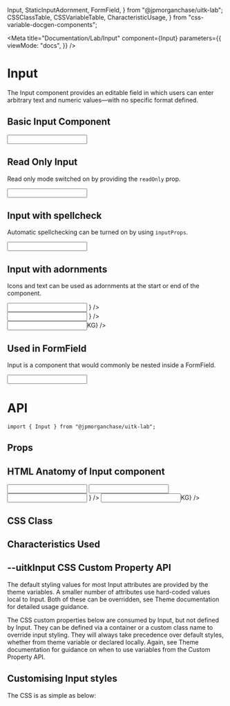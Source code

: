   Input,
  StaticInputAdornment,
  FormField,
} from "@jpmorganchase/uitk-lab";
  CSSClassTable,
  CSSVariableTable,
  CharacteristicUsage,
} from "css-variable-docgen-components";

<Meta
  title="Documentation/Lab/Input"
  component={Input}
  parameters={{
    viewMode: "docs",
  }}
/>

# Input

The Input component provides an editable field in which users can enter arbitrary text and numeric values—with no specific format defined.

## Basic Input Component

<Canvas>
  <Story name="Basic Input" decorators={[withFlexGap]}>
    <Input defaultValue={"Value"} style={{ width: "292px" }} />
  </Story>
</Canvas>

## Read Only Input

Read only mode switched on by providing the `readOnly` prop.

<Canvas>
  <Story name="Read Only" decorators={[withFlexGap]}>
    <Input
      defaultValue={"Read Only Input"}
      readOnly
      style={{ width: "292px" }}
    />
  </Story>
</Canvas>

## Input with spellcheck

Automatic spellchecking can be turned on by using `inputProps`.

<Canvas>
  <Story name="Input with spellcheck" decorators={[withFlexGap]}>
    <Input
      defaultValue="This is a comment. It contains several sentences, with words spelt correctly or incorectly. Click to see Spellcheck take effect."
      style={{ width: "292px" }}
      inputProps={{ spellCheck: true }}
    />
  </Story>
</Canvas>

## Input with adornments

Icons and text can be used as adornments at the start or end of the component.

<Canvas>
  <Story name="Input with adornments" decorators={[withFlexGap]}>
    <div>
      <Input
        defaultValue="Prefix: Icon"
        startAdornment={
          <StaticInputAdornment>
            <CallIcon />
          </StaticInputAdornment>
        }
      />
      <div style={{ height: "15px" }} />
      <Input
        defaultValue="Suffix: Icon"
        endAdornment={
          <StaticInputAdornment>
            <CalendarIcon size="small" />
          </StaticInputAdornment>
        }
      />
      <div style={{ height: "15px" }} />
      <Input
        defaultValue="Suffix: Text"
        endAdornment={<StaticInputAdornment>KG</StaticInputAdornment>}
      />
    </div>
  </Story>
</Canvas>

## Used in FormField

Input is a component that would commonly be nested inside a FormField.

<Canvas>
  <Story name="Used in FormField" decorators={[withFlexGap]}>
    <FormField label="ADA compliant label" style={{ width: 292 }}>
      <Input defaultValue="Value" />
    </FormField>
  </Story>
</Canvas>

# API

```
import { Input } from "@jpmorganchase/uitk-lab";
```

## Props

<ArgsTable of={Input} />

## HTML Anatomy of Input component

<Canvas>
  <ComponentAnatomy showLegend>
    <Input defaultValue={"Default"} style={{ width: "292px" }} />
  </ComponentAnatomy>
  <ComponentAnatomy showLegend>
    <Input
      defaultValue={"Read Only Input"}
      readOnly
      style={{ width: "292px" }}
    />
  </ComponentAnatomy>
  <ComponentAnatomy showLegend>
    <Input
      defaultValue="Prefix: Icon"
      startAdornment={
        <StaticInputAdornment>
          <CallIcon />
        </StaticInputAdornment>
      }
    />
  </ComponentAnatomy>
  <ComponentAnatomy showLegend>
    <Input
      defaultValue="Suffix: Text"
      endAdornment={<StaticInputAdornment>KG</StaticInputAdornment>}
    />
  </ComponentAnatomy>
</Canvas>

## CSS Class

<CSSClassTable of={Input} />

## Characteristics Used

<CharacteristicUsage of={Input} />

## --uitkInput CSS Custom Property API

The default styling values for most Input attributes are provided by the theme variables. A smaller number of attributes
use hard-coded values local to Input. Both of these can be overridden, see Theme documentation for detailed usage guidance.

The CSS custom properties below are consumed by Input, but not defined by Input. They can be defined via a container or
a custom class name to override input styling. They will always take precedence over default styles, whether from theme variable
or declared locally. Again, see Theme documentation for guidance on when to use variables from the Custom Property API.

<CSSVariableTable of={Input} />

## Customising Input styles

<Canvas>
  <Story name="Custom Input Styling" decorators={[withFlexGap]}>
    <CustomStyling />
  </Story>
</Canvas>

The CSS is as simple as below:

```css
/* from the file Input.stories.newapp-input.css */

.uitk-light.uitk-newapp,
.uitk-dark.uitk-newapp {
  --newapp-highlight-color: rgb(241, 231, 64);

  --uitkInput-border-radius: 5px;
  --uitkInput-focused-outline-color: var(--uitk-color-green-100);
  --uitkInput-highlight-color: var(--newapp-highlight-color);
  --uitkInput-font-family: arial;
}

.uitk-light.uitk-newapp {
  --uitkInput-background: var(--uitk-color-green-10);
}

.uitk-dark.uitk-newapp {
  --uitkInput-background: var(--uitk-color-green-700);
}
```
